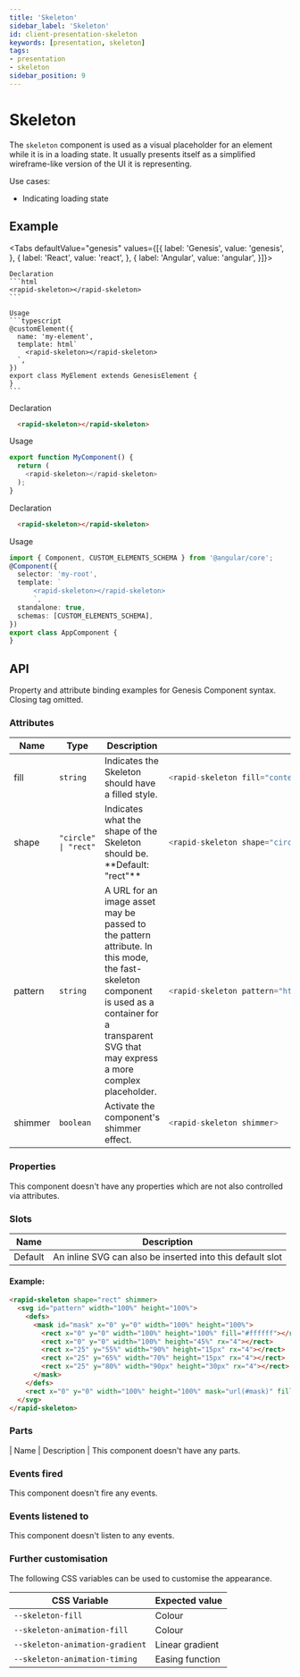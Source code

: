 ```yaml
---
title: 'Skeleton'
sidebar_label: 'Skeleton'
id: client-presentation-skeleton
keywords: [presentation, skeleton]
tags:
- presentation
- skeleton
sidebar_position: 9
---
```



# Skeleton

The `skeleton` component is used as a visual placeholder for an element while it is in a loading state.
It usually presents itself as a simplified wireframe-like version of the UI it is representing.

Use cases:
- Indicating loading state

## Example

<SkeletonDemo />

<Tabs defaultValue="genesis" values={[{ label: 'Genesis', value: 'genesis', }, { label: 'React', value: 'react', }, { label: 'Angular', value: 'angular', }]}>

  <TabItem value="genesis">

    Declaration
    ```html
    <rapid-skeleton></rapid-skeleton>
    ```

    Usage
    ```typescript
    @customElement({
      name: 'my-element',
      template: html`
        <rapid-skeleton></rapid-skeleton>
      `,
    })
    export class MyElement extends GenesisElement {
    }
    ```

  </TabItem>
  <TabItem value="react">

  Declaration
  ```html
    <rapid-skeleton></rapid-skeleton>
  ```
  Usage
  ```typescript
  export function MyComponent() {
    return (
      <rapid-skeleton></rapid-skeleton>
    );
  }
  ```
</TabItem>
  <TabItem value="angular">

  Declaration
  ```html
    <rapid-skeleton></rapid-skeleton>
  ```

  Usage
  ```typescript
  import { Component, CUSTOM_ELEMENTS_SCHEMA } from '@angular/core';
  @Component({
    selector: 'my-root',
    template: `
        <rapid-skeleton></rapid-skeleton>
        `,
    standalone: true,
    schemas: [CUSTOM_ELEMENTS_SCHEMA],
  })
  export class AppComponent {
  }
  ```
</TabItem>
</Tabs>

## API

Property and attribute binding examples for Genesis Component syntax. Closing tag omitted.

### Attributes

<table>
  <thead><tr><th>Name</th><th>Type</th><th>Description</th><th>Example</th></tr></thead>
  <tbody>
    <tr>
      <td>fill</td>
      <td><code>string</code></td>
      <td>Indicates the Skeleton should have a filled style.</td>
<td>

```typescript
<rapid-skeleton fill="context-fill">
```

</td>
    </tr>
    <tr>
      <td>shape</td>
      <td><code>"circle" | "rect"</code></td>
      <td>Indicates what the shape of the Skeleton should be. **Default: "rect"**</td>
<td>

```typescript
<rapid-skeleton shape="circle">
```

</td>
    </tr>
    <tr>
      <td>pattern</td>
      <td><code>string</code></td>
      <td>A URL for an image asset may be passed to the pattern attribute. In this mode, the fast-skeleton component is used as a container for a transparent SVG that may express a more complex placeholder.</td>
<td>

```typescript
<rapid-skeleton pattern="https://static.fast.design/assets/skeleton-test-pattern.svg">
```

</td>
    </tr>
    <tr>
      <td>shimmer</td>
      <td><code>boolean</code></td>
      <td>Activate the component's shimmer effect.</td>
<td>

```typescript
<rapid-skeleton shimmer>
```

</td>
    </tr>
  </tbody>
</table>


### Properties
This component doesn't have any properties which are not also controlled via attributes.

### Slots
| Name | Description |
|---|---|
| Default | An inline SVG can also be inserted into this default slot |

#### Example:
```html
<rapid-skeleton shape="rect" shimmer>
  <svg id="pattern" width="100%" height="100%">
    <defs>
      <mask id="mask" x="0" y="0" width="100%" height="100%">
        <rect x="0" y="0" width="100%" height="100%" fill="#ffffff"></rect>
        <rect x="0" y="0" width="100%" height="45%" rx="4"></rect>
        <rect x="25" y="55%" width="90%" height="15px" rx="4"></rect>
        <rect x="25" y="65%" width="70%" height="15px" rx="4"></rect>
        <rect x="25" y="80%" width="90px" height="30px" rx="4"></rect>
      </mask>
    </defs>
    <rect x="0" y="0" width="100%" height="100%" mask="url(#mask)" fill="#ffffff"></rect>
  </svg>
</rapid-skeleton>
```

### Parts
| Name | Description |
This component doesn't have any parts.

### Events fired
This component doesn't fire any events.

### Events listened to
This component doesn't listen to any events.

### Further customisation

The following CSS variables can be used to customise the appearance.

| CSS Variable                    | Expected value  |
| ------------------------------- | --------------- |
| `--skeleton-fill`               | Colour           |
| `--skeleton-animation-fill`     | Colour           |
| `--skeleton-animation-gradient` | Linear gradient |
| `--skeleton-animation-timing`   | Easing function |
